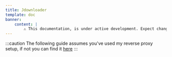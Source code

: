 ```yaml
---
title: Jdownloader
template: doc
banner:
    content: |
        ⚠️ This documentation, is under active development. Expect changes!
---
```

:::caution
The following guide assumes you've used my reverse proxy setup, if not you can find it <a href="/tools/nginx-proxy/">here</a>
:::

